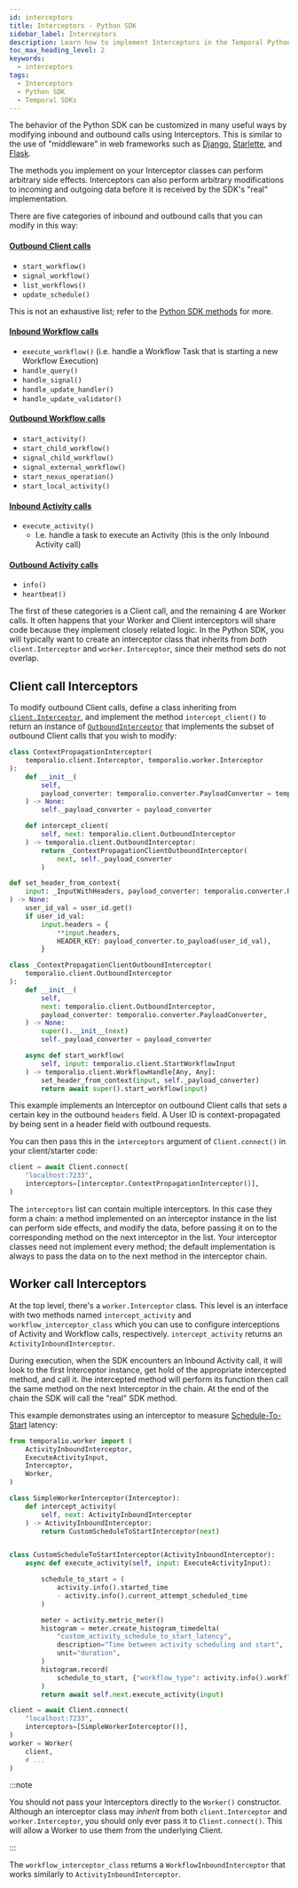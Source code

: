 ```yaml
---
id: interceptors
title: Interceptors - Python SDK
sidebar_label: Interceptors
description: Learn how to implement Interceptors in the Temporal Python SDK to manage inbound and outbound SDK calls, enhance tracing, and add authorization to your Workflows and Activities.
toc_max_heading_level: 2
keywords:
  - interceptors
tags:
  - Interceptors
  - Python SDK
  - Temporal SDKs
---
```


The behavior of the Python SDK can be customized in many useful ways by modifying inbound and outbound calls using Interceptors.
This is similar to the use of "middleware" in web frameworks such as [Django](https://docs.djangoproject.com/en/5.2/topics/http/middleware/), [Starlette](https://www.starlette.io/middleware/), and [Flask](https://flask.palletsprojects.com/en/stable/lifecycle/#middleware).

The methods you implement on your Interceptor classes can perform arbitrary side effects.
Interceptors can also perform arbitrary modifications to incoming and outgoing data before it is received by the SDK's "real" implementation.

There are five categories of inbound and outbound calls that you can modify in this way:

#### [Outbound Client calls](https://python.temporal.io/temporalio.client.OutboundInterceptor.html)

- `start_workflow()`
- `signal_workflow()`
- `list_workflows()`
- `update_schedule()`

This is not an exhaustive list; refer to the [Python SDK methods](https://python.temporal.io/temporalio.client.OutboundInterceptor.html) for more.

#### [Inbound Workflow calls](https://python.temporal.io/temporalio.worker.WorkflowInboundInterceptor.html)

- `execute_workflow()` (i.e. handle a Workflow Task that is starting a new Workflow Execution)
- `handle_query()`
- `handle_signal()`
- `handle_update_handler()`
- `handle_update_validator()`

#### [Outbound Workflow calls](https://python.temporal.io/temporalio.worker.WorkflowOutboundInterceptor.html)

- `start_activity()`
- `start_child_workflow()`
- `signal_child_workflow()`
- `signal_external_workflow()`
- `start_nexus_operation()`
- `start_local_activity()`

#### [Inbound Activity calls](https://python.temporal.io/temporalio.worker.ActivityInboundInterceptor.html)

- `execute_activity()`
  - I.e. handle a task to execute an Activity (this is the only Inbound Activity call)

#### [Outbound Activity calls](https://python.temporal.io/temporalio.worker.ActivityOutboundInterceptor.html)

- `info()`
- `heartbeat()`

The first of these categories is a Client call, and the remaining 4 are Worker calls.
It often happens that your Worker and Client interceptors will share code because they implement closely related logic.
In the Python SDK, you will typically want to create an interceptor class that inherits from _both_ `client.Interceptor` and `worker.Interceptor`, since their method sets do not overlap.

## Client call Interceptors

To modify outbound Client calls, define a class inheriting from [`client.Interceptor`](https://python.temporal.io/temporalio.client.Interceptor.html), and implement the method `intercept_client()` to return an instance of [`OutboundInterceptor`](https://python.temporal.io/temporalio.client.OutboundInterceptor.html) that implements the subset of outbound Client calls that you wish to modify:

```python
class ContextPropagationInterceptor(
    temporalio.client.Interceptor, temporalio.worker.Interceptor
):
    def __init__(
        self,
        payload_converter: temporalio.converter.PayloadConverter = temporalio.converter.default().payload_converter,
    ) -> None:
        self._payload_converter = payload_converter

    def intercept_client(
        self, next: temporalio.client.OutboundInterceptor
    ) -> temporalio.client.OutboundInterceptor:
        return _ContextPropagationClientOutboundInterceptor(
            next, self._payload_converter
        )

def set_header_from_context(
    input: _InputWithHeaders, payload_converter: temporalio.converter.PayloadConverter
) -> None:
    user_id_val = user_id.get()
    if user_id_val:
        input.headers = {
            **input.headers,
            HEADER_KEY: payload_converter.to_payload(user_id_val),
        }

class _ContextPropagationClientOutboundInterceptor(
    temporalio.client.OutboundInterceptor
):
    def __init__(
        self,
        next: temporalio.client.OutboundInterceptor,
        payload_converter: temporalio.converter.PayloadConverter,
    ) -> None:
        super().__init__(next)
        self._payload_converter = payload_converter

    async def start_workflow(
        self, input: temporalio.client.StartWorkflowInput
    ) -> temporalio.client.WorkflowHandle[Any, Any]:
        set_header_from_context(input, self._payload_converter)
        return await super().start_workflow(input)
```

This example implements an Interceptor on outbound Client calls that sets a certain key in the outbound `headers` field.
A User ID is context-propagated by being sent in a header field with outbound requests.

You can then pass this in the `interceptors` argument of `Client.connect()` in your client/starter code:

```python
client = await Client.connect(
    "localhost:7233",
    interceptors=[interceptor.ContextPropagationInterceptor()],
)
```

The `interceptors` list can contain multiple interceptors.
In this case they form a chain: a method implemented on an interceptor instance in the list can perform side effects, and modify the data, before passing it on to the corresponding method on the next interceptor in the list.
Your interceptor classes need not implement every method; the default implementation is always to pass the data on to the next method in the interceptor chain.

## Worker call Interceptors

At the top level, there's a `worker.Interceptor` class.
This level is an interface with two methods named `intercept_activity` and `workflow_interceptor_class` which you can use to configure interceptions of Activity and Workflow calls, respectively.
`intercept_activity` returns an `ActivityInboundInterceptor`.

During execution, when the SDK encounters an Inbound Activity call, it will look to the first Interceptor instance, get hold of the appropriate intercepted method, and call it.
Ihe intercepted method will perform its function then call the same method on the next Interceptor in the chain.
At the end of the chain the SDK will call the "real" SDK method.

This example demonstrates using an interceptor to measure [Schedule-To-Start](/encyclopedia/detecting-activity-failures#schedule-to-start-timeout) latency:

```python
from temporalio.worker import (
    ActivityInboundInterceptor,
    ExecuteActivityInput,
    Interceptor,
    Worker,
)

class SimpleWorkerInterceptor(Interceptor):
    def intercept_activity(
        self, next: ActivityInboundInterceptor
    ) -> ActivityInboundInterceptor:
        return CustomScheduleToStartInterceptor(next)


class CustomScheduleToStartInterceptor(ActivityInboundInterceptor):
    async def execute_activity(self, input: ExecuteActivityInput):

        schedule_to_start = (
            activity.info().started_time
            - activity.info().current_attempt_scheduled_time
        )

        meter = activity.metric_meter()
        histogram = meter.create_histogram_timedelta(
            "custom_activity_schedule_to_start_latency",
            description="Time between activity scheduling and start",
            unit="duration",
        )
        histogram.record(
            schedule_to_start, {"workflow_type": activity.info().workflow_type}
        )
        return await self.next.execute_activity(input)

client = await Client.connect(
    "localhost:7233",
    interceptors=[SimpleWorkerInterceptor()],
)
worker = Worker(
    client,
    # ...
)
```

:::note

You should not pass your Interceptors directly to the `Worker()` constructor.
Although an interceptor class may _inherit_ from both `client.Interceptor` and `worker.Interceptor`, you should only ever pass it to `Client.connect()`.
This will allow a Worker to use them from the underlying Client.

:::

The `workflow_interceptor_class` returns a `WorkflowInboundInterceptor` that works similarly to `ActivityInboundInterceptor`.
